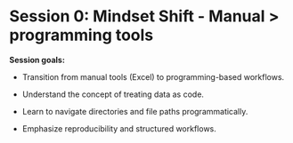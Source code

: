 
# Session 0: Mindset Shift - Manual > programming tools {-}

**Session goals:**

- Transition from manual tools (Excel) to programming-based workflows.

- Understand the concept of treating data as code.

- Learn to navigate directories and file paths programmatically.

- Emphasize reproducibility and structured workflows.
